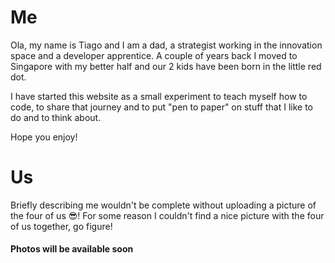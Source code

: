 
# Me
Ola, my name is Tiago and I am a dad, a strategist working in the innovation space and a 
developer apprentice. A couple of years back I moved to Singapore with my better half and our 
2 kids have been born in the little red dot.

I have started this website as a small experiment to teach myself how to code, to share that 
journey and to put "pen to paper" on stuff that I like to do and to think about.

Hope you enjoy! 


# Us
Briefly describing me wouldn't be complete without uploading a picture of the four of us 😎! 
For some reason I couldn't find a nice picture with the four of us together, go figure!

<Box p={4} bg='hover' align='center' > <h4>Photos will be available soon </h4></Box>


